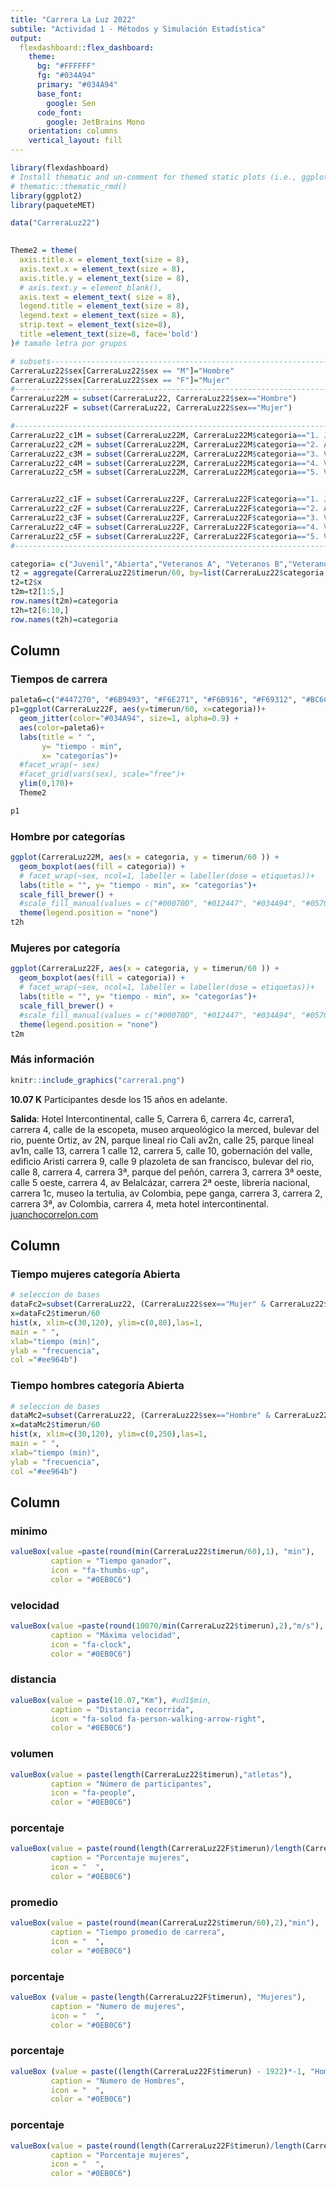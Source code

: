 ```yaml
---
title: "Carrera La Luz 2022"
subtile: "Actividad 1 - Métodos y Simulación Estadística"
output: 
  flexdashboard::flex_dashboard:
    theme:
      bg: "#FFFFFF"
      fg: "#034A94" 
      primary: "#034A94" 
      base_font:
        google: Sen
      code_font:
        google: JetBrains Mono
    orientation: columns
    vertical_layout: fill
---
```


```r
library(flexdashboard)
# Install thematic and un-comment for themed static plots (i.e., ggplot2)
# thematic::thematic_rmd()
library(ggplot2)
library(paqueteMET)

data("CarreraLuz22")

  
Theme2 = theme(
  axis.title.x = element_text(size = 8),
  axis.text.x = element_text(size = 8),
  axis.title.y = element_text(size = 8),
  # axis.text.y = element_blank(),
  axis.text = element_text( size = 8),
  legend.title = element_text(size = 8),
  legend.text = element_text(size = 8),  
  strip.text = element_text(size=8),
  title =element_text(size=8, face='bold')
)# tamaño letra por grupos

# subsets-----------------------------------------------------------------------
CarreraLuz22$sex[CarreraLuz22$sex == "M"]="Hombre"
CarreraLuz22$sex[CarreraLuz22$sex == "F"]="Mujer"
#-------------------------------------------------------------------------------
CarreraLuz22M = subset(CarreraLuz22, CarreraLuz22$sex=="Hombre")
CarreraLuz22F = subset(CarreraLuz22, CarreraLuz22$sex=="Mujer")

#-------------------------------------------------------------------------------
CarreraLuz22_c1M = subset(CarreraLuz22M, CarreraLuz22M$categoria=="1. Juvenil")
CarreraLuz22_c2M = subset(CarreraLuz22M, CarreraLuz22M$categoria=="2. Abierta")
CarreraLuz22_c3M = subset(CarreraLuz22M, CarreraLuz22M$categoria=="3. Veteranos A")
CarreraLuz22_c4M = subset(CarreraLuz22M, CarreraLuz22M$categoria=="4. Veteranos B")
CarreraLuz22_c5M = subset(CarreraLuz22M, CarreraLuz22M$categoria=="5. Veteranos C")


CarreraLuz22_c1F = subset(CarreraLuz22F, CarreraLuz22F$categoria=="1. Juvenil")
CarreraLuz22_c2F = subset(CarreraLuz22F, CarreraLuz22F$categoria=="2. Abierta")
CarreraLuz22_c3F = subset(CarreraLuz22F, CarreraLuz22F$categoria=="3. Veteranos A")
CarreraLuz22_c4F = subset(CarreraLuz22F, CarreraLuz22F$categoria=="4. Veteranos B")
CarreraLuz22_c5F = subset(CarreraLuz22F, CarreraLuz22F$categoria=="5. Veteranos C")
#-------------------------------------------------------------------------------

categoria= c("Juvenil","Abierta","Veteranos A", "Veteranos B","Veteranos C")
t2 = aggregate(CarreraLuz22$timerun/60, by=list(CarreraLuz22$categoria,CarreraLuz22$sex), FUN= summary)
t2=t2$x
t2m=t2[1:5,] 
row.names(t2m)=categoria
t2h=t2[6:10,] 
row.names(t2h)=categoria
```

Column {data-width=700 .tabset}
-----------------------------------------------------------------------

### Tiempos de carrera

```r
paleta6=c("#447270", "#6B9493", "#F6E271", "#F6B916", "#F69312", "#BC6C25")
p1=ggplot(CarreraLuz22F, aes(y=timerun/60, x=categoria))+
  geom_jitter(color="#034A94", size=1, alpha=0.9) +
  aes(color=paleta6)+
  labs(title = " ",
       y= "tiempo - min",
       x= "categorías")+ 
  #facet_wrap(~ sex)
  #facet_grid(vars(sex), scale="free")+
  ylim(0,170)+
  Theme2

p1

```

### Hombre por categorías

```r
ggplot(CarreraLuz22M, aes(x = categoria, y = timerun/60 )) +
  geom_boxplot(aes(fill = categoria)) + 
  # facet_wrap(~sex, ncol=1, labeller = labeller(dose = etiquetas))+
  labs(title = "", y= "tiempo - min", x= "categorías")+
  scale_fill_brewer() +
  #scale_fill_manual(values = c("#00070D", "#012447", "#034A94", "#0570E1", "#3998FB","#37B6FC"))+
  theme(legend.position = "none")
t2h
```

### Mujeres por categoría
```r
ggplot(CarreraLuz22F, aes(x = categoria, y = timerun/60 )) +
  geom_boxplot(aes(fill = categoria)) + 
  # facet_wrap(~sex, ncol=1, labeller = labeller(dose = etiquetas))+
  labs(title = "", y= "tiempo - min", x= "categorías")+
  scale_fill_brewer() +
  #scale_fill_manual(values = c("#00070D", "#012447", "#034A94", "#0570E1", "#3998FB","#37B6FC"))+
  theme(legend.position = "none")
t2m
```

### Más información

```r
knitr::include_graphics("carrera1.png")
```

**10.07 K** Participantes desde los 15 años en adelante.

**Salida**: Hotel Intercontinental, calle 5, Carrera 6, carrera 4c, carrera1, carrera 4, calle de la escopeta, museo arqueológico la merced, bulevar del rio, puente Ortiz, av 2N, parque lineal rio Cali av2n, calle 25, parque lineal av1n, calle 13, carrera 1 calle 12, carrera 5, calle 10, gobernación del valle, edificio Aristi carrera 9, calle 9 plazoleta de san francisco, bulevar del rio, calle 8, carrera 4, carrera 3ª, parque del peñón, carrera 3, carrera 3ª oeste, calle 5 oeste, carrera 4, av Belalcázar, carrera 2ª oeste, librería nacional, carrera 1c, museo la tertulia, av Colombia, pepe ganga, carrera 3, carrera 2, carrera 3ª, av Colombia, carrera 4, meta hotel intercontinental. [juanchocorrelon.com](https://juanchocorrelon.com/intercontinental-10k-luz-2022/#10k)

Column {data-width=400}
-----------------------------------------------------------------------

### Tiempo mujeres categoría Abierta

```r
# seleccion de bases
dataFc2=subset(CarreraLuz22, (CarreraLuz22$sex=="Mujer" & CarreraLuz22$categoria=="2. Abierta")) # dataset de mujeres
x=dataFc2$timerun/60
hist(x, xlim=c(30,120), ylim=c(0,80),las=1,
main = " ",
xlab="tiempo (min)",
ylab = "frecuencia",
col ="#ee964b")
```

### Tiempo hombres categoría Abierta

```r
# seleccion de bases
dataMc2=subset(CarreraLuz22, (CarreraLuz22$sex=="Hombre" & CarreraLuz22$categoria=="2. Abierta")) # dataset de mujeres
x=dataMc2$timerun/60
hist(x, xlim=c(30,120), ylim=c(0,250),las=1,
main = " ",
xlab="tiempo (min)",
ylab = "frecuencia",
col ="#ee964b")
```

Column { data-width=50 }
-----------------------------------------------------------------------
### minimo  {.value-box}
```r
valueBox(value =paste(round(min(CarreraLuz22$timerun/60),1), "min"), 
         caption = "Tiempo ganador", 
         icon = "fa-thumbs-up", 
         color = "#0EB0C6")
```


### velocidad  {.value-box}
```r
valueBox(value =paste(round(10070/min(CarreraLuz22$timerun),2),"m/s"), # ud1$cierre, 
         caption = "Máxima velocidad", 
         icon = "fa-clock", 
         color = "#0EB0C6")
```


### distancia  {.value-box}
```r
valueBox(value = paste(10.07,"Km"), #ud1$min, 
         caption = "Distancia recorrida", 
         icon = "fa-solod fa-person-walking-arrow-right", 
         color = "#0EB0C6")
```


### volumen  {.value-box}
```r
valueBox(value = paste(length(CarreraLuz22$timerun),"atletas"), 
         caption = "Número de participantes", 
         icon = "fa-people", 
         color = "#0EB0C6")
```


### porcentaje  {.value-box}
```r
valueBox(value = paste(round(length(CarreraLuz22F$timerun)/length(CarreraLuz22$timerun)*100,2),"%"), 
         caption = "Porcentaje mujeres", 
         icon = "  ", 
         color = "#0EB0C6")
```

### promedio  {.value-box}
```r
valueBox(value = paste(round(mean(CarreraLuz22$timerun/60),2),"min"), 
         caption = "Tiempo promedio de carrera", 
         icon = "  ", 
         color = "#0EB0C6")
```
### porcentaje  {.value-box}
```r
valueBox (value = paste(length(CarreraLuz22F$timerun), "Mujeres"), 
         caption = "Numero de mujeres", 
         icon = "  ", 
         color = "#0EB0C6")
```
### porcentaje  {.value-box}
```r
valueBox (value = paste((length(CarreraLuz22F$timerun) - 1922)*-1, "Hombres"), 
         caption = "Numero de Hombres", 
         icon = "  ", 
         color = "#0EB0C6")
```

### porcentaje  {.value-box}
```r
valueBox(value = paste(round(length(CarreraLuz22F$timerun)/length(CarreraLuz22$timerun)*100,2),"%"), 
         caption = "Porcentaje mujeres", 
         icon = "  ", 
         color = "#0EB0C6")
```


